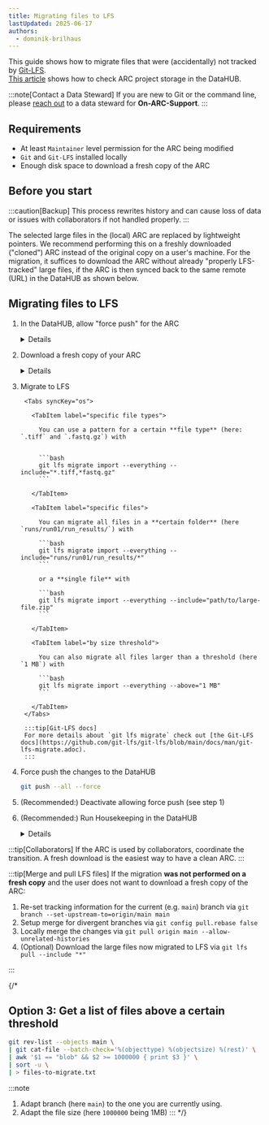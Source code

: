 ```yaml
---
title: Migrating files to LFS
lastUpdated: 2025-06-17
authors:
  - dominik-brilhaus
---
```



This guide shows how to migrate files that were (accidentally) not tracked by [Git-LFS](/nfdi4plants.knowledgebase/git/git-lfs).  
[This article](/nfdi4plants.knowledgebase/datahub/arc-files/datahub-lfs#project-storage) shows how to check ARC project storage in the DataHUB. 

:::note[Contact a Data Steward]
If you are new to Git or the command line,  
please [reach out](https://nfdi4plants.org/support/) to a data steward for **On-ARC-Support**.
:::

## Requirements

- At least `Maintainer` level permission for the ARC being modified
- `Git` and `Git-LFS` installed locally
- Enough disk space to download a fresh copy of the ARC

## Before you start

:::caution[Backup]
This process rewrites history and can cause loss of data or issues with collaborators if not handled properly. 
:::

The selected large files in the (local) ARC are replaced by lightweight pointers. We recommend performing this on a freshly downloaded ("cloned") ARC instead of the original copy on a user's machine. For the migration, it suffices to download the ARC without already "properly LFS-tracked" large files, if the ARC is then synced back to the same remote (URL) in the DataHUB as shown below.

## Migrating files to LFS

<Steps>

1. In the DataHUB, allow "force push" for the ARC

    <details>
      <summary>Details</summary>
        <Steps>
        1. Open your ARC in the DataHUB
        2. Via the sidebar navigate to Settings --> Repository
        2. Open the section "Protected branches"
        3. Activate the button `Allowed to force push`
        ![](/nfdi4plants.knowledgebase/src/assets/images/datahub/datahub-arc-settings-force-push.drawio.svg)
        </Steps>
    </details>

2. Download a fresh copy of your ARC

    <details>
      <summary>Details</summary>
        <Tabs syncKey="os">
          <TabItem label="via ARC Commander">
            ```bash
            arc get -n -r <ARC URL>
            ```
          </TabItem>
          <TabItem label="via Git">
            ```bash
            GIT_LFS_SKIP_SMUDGE=1 git clone --filter=blob:none <ARC URL>
            ```
          </TabItem>
        </Tabs>
    </details>

3. Migrate to LFS

        <Tabs syncKey="os">
          
          <TabItem label="specific file types">
            
            You can use a pattern for a certain **file type** (here: `.tiff` and `.fastq.gz`) with


            ```bash
            git lfs migrate import --everything --include="*.tiff,*fastq.gz"
            ```

          </TabItem>

          <TabItem label="specific files">

            You can migrate all files in a **certain folder** (here `runs/run01/run_results/`) with

            ```bash
            git lfs migrate import --everything --include="runs/run01/run_results/*"
            ```

            or a **single file** with

            ```bash
            git lfs migrate import --everything --include="path/to/large-file.zip"
            ```

          </TabItem>

          <TabItem label="by size threshold">

            You can also migrate all files larger than a threshold (here `1 MB`) with

            ```bash
            git lfs migrate import --everything --above="1 MB"
            ```

          </TabItem>
        </Tabs>

        :::tip[Git-LFS docs]
        For more details about `git lfs migrate` check out [the Git-LFS docs](https://github.com/git-lfs/git-lfs/blob/main/docs/man/git-lfs-migrate.adoc).
        :::

4. Force push the changes to the DataHUB

    ```bash
    git push --all --force
    ```


5. (Recommended:) Deactivate allowing force push (see step 1)

6. (Recommended:) Run Housekeeping in the DataHUB

    <details>
      <summary>Details</summary>
        <Steps>
        1. Open your ARC in the DataHUB
        2. Via the sidebar navigate to Settings --> General
        3. Open the section "Advanced"
        4. Click the button <btn>Run housekeeping</btn>
        5. Click the button <btn>Prune unreachable objects</btn>
        ![](/nfdi4plants.knowledgebase/src/assets/images/datahub/datahub-arc-settings-housekeeping.drawio.svg)
        </Steps>
    </details>

</Steps>


:::tip[Collaborators]
If the ARC is used by collaborators, coordinate the transition.
A fresh download is the easiest way to have a clean ARC.
:::

:::tip[Merge and pull LFS files]
If the migration **was not performed on a fresh copy** and the user does not want to download a fresh copy of the ARC:
<Steps>
  1. Re-set tracking information for the current (e.g. `main`) branch via `git branch --set-upstream-to=origin/main main`
  2. Setup merge for divergent branches via `git config pull.rebase false`
  2. Locally merge the changes via `git pull origin main --allow-unrelated-histories` 
  2. (Optional) Download the large files now migrated to LFS via `git lfs pull --include "*"`
</Steps>
:::


{/* 

## Option 3: Get a list of files above a certain threshold

```bash
git rev-list --objects main \
| git cat-file --batch-check='%(objecttype) %(objectsize) %(rest)' \
| awk '$1 == "blob" && $2 >= 1000000 { print $3 }' \
| sort -u \
| > files-to-migrate.txt
```


:::note
1. Adapt branch (here `main`) to the one you are currently using. 
2. Adapt the file size (here `1000000` being 1MB)
:::
 */}




